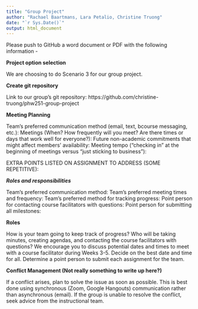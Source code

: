 ```yaml
---
title: "Group Project"
author: "Rachael Baartmans, Lara Petalio, Christine Truong"
date: "`r Sys.Date()`"
output: html_document
---
```


Please push to GitHub a word document or PDF with the following information -

**Project option selection**

We are choosing to do Scenario 3 for our group project.


**Create git repository**

Link to our group's git repository: https://github.com/christine-truong/phw251-group-project


**Meeting Planning**

Team's preferred communication method (email, text, bcourse messaging, etc.):
Meetings (When? How frequently will you meet? Are there times or days that work well for everyone?):
Future non-academic commitments that might affect members' availability:
Meeting tempo (“checking in” at the beginning of meetings versus “just sticking to business”):


EXTRA POINTS LISTED ON ASSIGNMENT TO ADDRESS (SOME REPETITIVE):

_**Roles and responsibilities**_

Team's preferred communication method:
Team's preferred meeting times and frequency:
Team's preferred method for tracking progress:
Point person for contacting course facilitators with questions:
Point person for submitting all milestones:

**Roles**

How is your team going to keep track of progress? Who will be taking minutes, creating agendas, and contacting the course facilitators with questions?
We encourage you to discuss potential dates and times to meet with a course facilitator during Weeks 3-5. Decide on the best date and time for all.
Determine a point person to submit each assignment for the team.

**Conflict Management (Not really something to write up here?)**

If a conflict arises, plan to solve the issue as soon as possible. This is best done using synchronous (Zoom, Google Hangouts) communication rather than asynchronous (email).
If the group is unable to resolve the conflict, seek advice from the instructional team.

